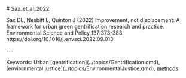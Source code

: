 \# Sax_et_al_2022

Sax DL, Nesbitt L, Quinton J (2022) Improvement, not displacement: A framework for urban green gentrification research and practice. Environmental Science and Policy 137:373-383. https://doi.org/10.1016/j.envsci.2022.09.013

\-\--

Keywords: Urban \[gentrification\](../topics/Gentrification.qmd), \[environmental justice\](../topics/EnvironmentalJustice.qmd), [methods](../topics/Methods.qmd)
